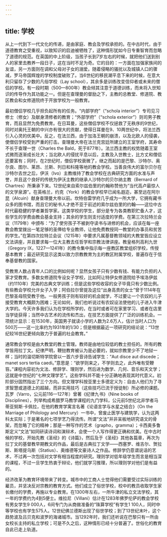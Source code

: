 ```yaml
---
---
---
```

title: 学校
---




从上一代到下一代文化的传递，是由家庭、教会及学校承担的。在中古时代，由于道德教育之受重视，以致知识的启迪被牺牲了，这种情形犹如今日专重智育而忽略了道德的规范。在英国的中上阶级，当孩子长到7岁左右的时候，就把他们送到别人的家里去教养一段日子，这在当时不足为奇。它的目的：一方面在加强家族间的友谊，另一方面则在调和父母对子女的溺爱。随着侵略的骚扰以及城镇人口的骤减，罗马帝国辉煌的学校制度破败了。当6世纪的移民潮平息下来的时候，在意大利只留存了少数的凡俗学校（Lay school），其余多是训练改变信仰者或未来的僧侣的学校。有一段时期（500—800年）教会倾其注意于道德训练，而未将入世知识的传导作为其功能之一。但是在查理曼的督励之下，主教的总教堂、修道院、教区教会和女修道院终于开放学校为一般教育。

最初僧侣学校几乎担负起所有的任务。“内部学府”（“schola interior”）专司见习修士（修女）及献身清修者的教育；“外部学府”（“schola exterior”）则司男子教育，而且显然为免费教育。在日耳曼，这些僧侣学校不仅拯救了无秩序的9世纪，同时对奥托王朝的中兴亦有很大的贡献，使得日耳曼在9、10两世纪中，将法兰西引入心灵的优美中。反之，在法兰西，由于加洛王朝的崩溃，以及北欧人的侵袭，使僧侣学校受到严重的打击。查理曼大帝在法兰克宫廷所建立的王室学府，其寿命不长于查理一世（Charles the Bald，死于877年）。法兰西主教的权势随着王室式微而逐渐成长壮大；当北欧人的侵扰平息以后，主教及入世教士，比方丈和僧侣还要富有；同时，在2世纪时，僧侣学校衰微了，继之而起的是巴黎、沙特尔、奥尔良、图尔、莱昂、兰斯、列日和科隆等地的教会学校。当善良伟大的富尔贝尔在沙特尔去世之后，伊沃（Ivo）主教维持了教会学校在古典研究方面的水准与声誉，并且这个良好的传统为伊沃主教的继承人沙特尔的贝尔纳主教（Bernard of Chartres）所秉承下来。12世纪来自索尔兹伯里的约翰称赞他为“当代高卢最惊人的文学泉源”。在英格兰，约克（York）的教会学校早已闻名遐迩，甚至远在阿尔昆（Alcuin）献身查理曼大帝以前。坎特伯雷学府几乎成为一所大学，它拥有藏书众多的图书馆，而且它的秘书人才绝不亚于前述的索尔兹伯里的约翰——这位中古时代最稳健的学者兼哲学家。这类学校的学生，部分是专为各类教职贮备人才，这些学生的学费由教会基金支持；其余的学生则支付适度的学费。在第三次拉特兰会议（1179年）中颁布：“为了使穷孩子不被剥夺读书与进修的机会，应该在每一座教会教堂拨出一笔足够的圣俸给专业教师，让他免费教授同一教堂的办事员和贫苦的学生。”在第四次拉特兰会议（1215年）中要求凡属基督教领域的大教堂皆应设立文法讲座，并且要求每一位大主教去任哲学和宗教法律讲座。教皇格列高利九世（Gregory IX，1227—1241年）的教令集中指示每一座教区教堂组织学校，传授基本教育；最近研究显示这类以致力宗教教育为主的教区附属学校，普遍存在于信奉基督教的国家。

受教育人数占青年人口的比例如何呢？显然女孩子只有少数有钱、有能力负担的人家才受教育。多数女修道院专设女子学校，比如阿让特伊女修道院给予埃洛伊兹（约1110年）完美的古典文学训练；但是这些学校收容的女子毕竟只有少数比例。有些教会学校允许女子入学；阿伯拉尔曾提及这位“出身高贵的女士”曾于1114年在巴黎圣母院受教于他。一般男孩子则有较好的机会就学，不过要让一个农奴的儿子接受教育大概颇为困难；无论如何，我们也听说过有农奴设法使他的儿子进入牛津大学的。今天许多我们认为在学校所学的，在当时或者可在家里学习、或者在店里当学徒获得；当然中古艺术的流传和杰出，在技艺方面提供了广泛的训练机会。一项统计显示：在1530年，英国男子就读小学的人数为2.6万人，估计当时人口为500万——这一比率约为1931年的1/30；但是根据最近一项研究的结论说：“13世纪较16世纪更倾向致力于普遍的社会教育。”

通常教会学校是由大教堂的教士管理。教师是由地位较低的教士担任的。所有的教学皆用拉丁文。纪律严明，鞭挞教育被认为是必要的，就如宗教里少不了地狱一样；当时的温切斯特学院曾以一首六步音诗告诫学生：“Aut disce aut discede；manet sors tertia caedi。”意思是：“欲学则来之，不学则去之，此外唯有受鞭笞。”课程内容初为文法、修辞学、理则学，然后进为数学、几何、音乐和天文学；这就是中世纪的“七种文理学艺”。这些学科并不能十分正确地表现其时代意义。初阶部分固然指出了三个方向。但文理学科按亚里士多德定义为：自由人他们为了寻求智慧或道德上的超越，而非实用技巧（这些技巧已流于授徒制）所必修的课题。瓦罗（Varro，公元前116—127年）曾著《纪律九书》（Nine books of Disciplines），列举构成希腊罗马教学课程的九门学科，公元前5世纪北非学者马蒂亚努斯·卡佩拉，在他的教育学寓言名著《论语言学与水星之结合》（On the Marriage of Philology and Mercury）一书中，曾废止医学与建筑学，认为这两科太实际；于是著名的七项学艺乃得流传。所谓“文法”并非呆板地研究语文的骨架，而忽略了它的精神；那是一种写作的艺术（grapho，gramma）；卡西奥多鲁斯定义“文法”如同研读诗词和演辩术，会使一个人写作得更正确和优美。在中古时候的学校，开始先教《圣经》的《诗篇》，然后及于《圣经》其他各篇章，再次为拉丁文的基督教早期教文的作品，最后是古典拉丁文学——西塞罗、维吉尔、贺拉斯、斯塔提乌斯（Statius）、奥维德等文豪诗人之作品。修辞学仍意谓说话的艺术，不过再一次包括对文学有相当程度的研究。理则学对低年级学生而言是相当深的课程，不过一旦学生热衷于辩论，他们就学习推理，所以理则学对他们是有益的。

经济改革为教育环境带来了转变。城市中的工商人士觉得他们需要受过实际训练的雇员，并坚决反对宗教的教育方式。他们成立了俗世学校，校中的教员收取学生家长缴付的学费，再施以专业教育。在1300年左右，一所牛津的私立文法学校，其一年的学费约为4到5便士。维拉尼（Villani）估计在1283年佛罗伦萨的教会学校有男女学生9 000人，6间专门为从商做准备的“珠算学校”有学生1 100人，同时中等学校也有学生575人。12世纪佛兰德斯出现了俗世学校；到了13世纪末叶，这个趋势波及吕贝克和波罗的海诸城市。当1292年时，我们还听说在巴黎只有一所由女校长主持的私立学校；可是不久之后，这种情形已经十分普遍了。世俗化的教育自此已走上轨道。